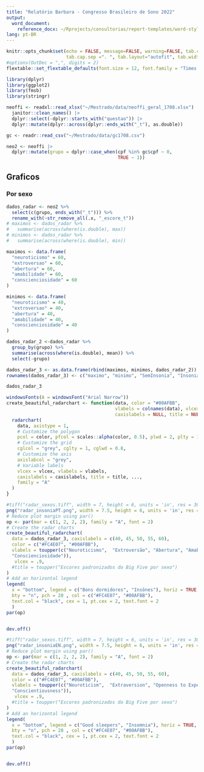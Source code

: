 ```yaml
---
title: "Relatório Barbara - Congresso Brasileiro de Sono 2022"
output:
  word_document:
    reference_docx: ~/Rprojects/consultorias/report-templates/word-styles-reference-01.docx
lang: pt-BR
---
```


```r
knitr::opts_chunk$set(echo = FALSE, message=FALSE, warning=FALSE, tab.cap.pre="Tabela ",
                      tab.cap.sep =". ", tab.layout="autofit", tab.width=0.8)
#options(OutDec = ",", digits = 2)
flextable::set_flextable_defaults(font.size = 12, font.family = "Times New Roman")
```

```r
library(dplyr)
library(ggplot2)
library(fmsb)
library(stringr)
```

```r
neoffi <- readxl::read_xlsx("~/Mestrado/data/neoffi_geral_1708.xlsx") |> 
  janitor::clean_names() |> 
  dplyr::select(-dplyr::starts_with("questao")) |> 
  dplyr::mutate(dplyr::across(dplyr::ends_with("_t"), as.double))

gc <- readr::read_csv("~/Mestrado/data/gc1708.csv")

neo2 <- neoffi |>
  dplyr::mutate(grupo = dplyr::case_when(cpf %in% gc$cpf ~ 0,
                                         TRUE ~ 1))
```

## Graficos

### Por sexo

```r
dados_radar <- neo2 %>% 
  select(c(grupo, ends_with("_t"))) %>% 
  rename_with(~str_remove_all(.x, "_escore_t"))
# maximos <- dados_radar %>% 
#   summarise(across(where(is.double), max))
# minimos <- dados_radar %>% 
#   summarise(across(where(is.double), min))

maximos <- data.frame(
  "neuroticismo" = 60,
  "extroversao" = 60,
  "abertura" = 60,
  "amabilidade" = 60,
  "conscienciosidade" = 60
)

minimos <- data.frame(
  "neuroticismo" = 40,
  "extroversao" = 40,
  "abertura" = 40,
  "amabilidade" = 40,
  "conscienciosidade" = 40
)

dados_radar_2 <-dados_radar %>% 
  group_by(grupo) %>% 
  summarise(across(where(is.double), mean)) %>% 
  select(-grupo)

dados_radar_3 <- as.data.frame(rbind(maximos, minimos, dados_radar_2))
rownames(dados_radar_3) <- c("maximo", "minimo", "SemInsonia", "Insonia")

dados_radar_3
```

```r
windowsFonts(A = windowsFont("Arial Narrow"))
create_beautiful_radarchart <- function(data, color = "#00AFBB", 
                                        vlabels = colnames(data), vlcex = 0.7,
                                        caxislabels = NULL, title = NULL,family = "A", ...){
  radarchart(
    data, axistype = 1,
    # Customize the polygon
    pcol = color, pfcol = scales::alpha(color, 0.5), plwd = 2, plty = 1,
    # Customize the grid
    cglcol = "grey", cglty = 1, cglwd = 0.8,
    # Customize the axis
    axislabcol = "grey", 
    # Variable labels
    vlcex = vlcex, vlabels = vlabels,
    caxislabels = caxislabels, title = title, ...,
    family = "A"
  )
}

```

```r
#tiff("radar_sexos.tiff", width = 7, height = 6, units = 'in', res = 300, compression = 'none')
png("radar_insoniaPT.png", width = 7.5, height = 6, units = 'in', res = 300)
# Reduce plot margin using par()
op <- par(mar = c(1, 2, 2, 2), family = "A", font = 2)
# Create the radar charts
create_beautiful_radarchart(
  data = dados_radar_3, caxislabels = c(40, 45, 50, 55, 60),
  color = c("#FC4E07", "#00AFBB"),
  vlabels = toupper(c("Neuroticismo",  "Extroversão", "Abertura", "Amabilidade",
  "Conscienciosidade")),
   vlcex = .9,
  #title = toupper("Escores padronizados do Big Five por sexo")
)
# Add an horizontal legend
legend(
  x = "bottom", legend = c("Bons dormidores", "Insônes"), horiz = TRUE,
  bty = "n", pch = 20 , col = c("#FC4E07", "#00AFBB"),
  text.col = "black", cex = 1, pt.cex = 2, text.font = 2
  )
par(op)


dev.off()
```

```r
#tiff("radar_sexos.tiff", width = 7, height = 6, units = 'in', res = 300, compression = 'none')
png("radar_insoniaEN.png", width = 7.5, height = 6, units = 'in', res = 300)
# Reduce plot margin using par()
op <- par(mar = c(1, 2, 2, 2), family = "A", font = 2)
# Create the radar charts
create_beautiful_radarchart(
  data = dados_radar_3, caxislabels = c(40, 45, 50, 55, 60),
  color = c("#FC4E07", "#00AFBB"),
  vlabels = toupper(c("Neuroticism",  "Extraversion", "Openness to Experience", "Agreeableness",
  "Conscientiousness")),
   vlcex = .9,
  #title = toupper("Escores padronizados do Big Five por sexo")
)
# Add an horizontal legend
legend(
  x = "bottom", legend = c("Good sleepers", "Insomnia"), horiz = TRUE,
  bty = "n", pch = 20 , col = c("#FC4E07", "#00AFBB"),
  text.col = "black", cex = 1, pt.cex = 2, text.font = 2
  )
par(op)


dev.off()
```